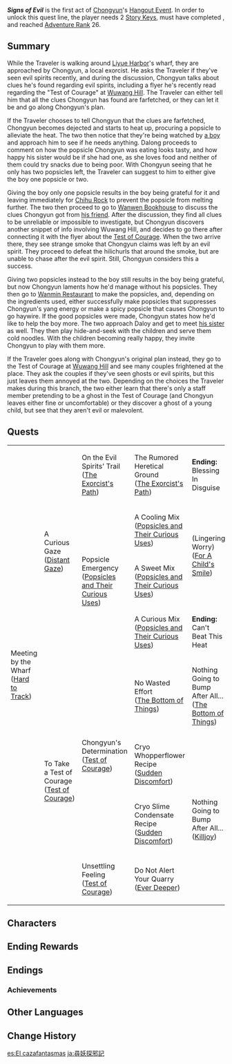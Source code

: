 {{Act Infobox
|image          = Story Card Hangout Chongyun.png
|type           = Story
|group          = Hangout Event
|actNum         = I
|character      = Chongyun
|ARReq          = 26
|archonQuestReq = [[Prologue]] Act III: [[Song of the Dragon and Freedom]]
|keyReq         = 2
}}
'''''Signs of Evil''''' is the first act of [[Chongyun]]'s [[Hangout Event]]. In order to unlock this quest line, the player needs 2 [[Story Key]]s, must have completed {{Quest|Song of the Dragon and Freedom|showType=0}}, and reached [[Adventure Rank]] 26.

==Summary==
While the Traveler is walking around [[Liyue Harbor]]'s wharf, they are approached by Chongyun, a local exorcist. He asks the Traveler if they've seen evil spirits recently, and during the discussion, Chongyun talks about clues he's found regarding evil spirits, including a flyer he's recently read regarding the "Test of Courage" at [[Wuwang Hill]]. The Traveler can either tell him that all the clues Chongyun has found are farfetched, or they can let it be and go along Chongyun's plan.

If the Traveler chooses to tell Chongyun that the clues are farfetched, Chongyun becomes dejected and starts to heat up, procuring a popsicle to alleviate the heat. The two then notice that they're being watched by [[Dalong|a boy]] and approach him to see if he needs anything. Dalong proceeds to comment on how the popsicle Chongyun was eating looks tasty, and how happy his sister would be if she had one, as she loves food and neither of them could try snacks due to being poor. With Chongyun seeing that he only has two popsicles left, the Traveler can suggest to him to either give the boy one popsicle or two.

Giving the boy only one popsicle results in the boy being grateful for it and leaving immediately for [[Chihu Rock]] to prevent the popsicle from melting further. The two then proceed to go to [[Wanwen Bookhouse]] to discuss the clues Chongyun got from [[Xingqiu|his friend]]. After the discussion, they find all clues to be unreliable or impossible to investigate, but Chongyun discovers another snippet of info involving Wuwang Hill, and decides to go there after connecting it with the flyer about the [[Test of Courage]]. When the two arrive there, they see strange smoke that Chongyun claims was left by an evil spirit. They proceed to defeat the hilichurls that around the smoke, but are unable to chase after the evil spirit. Still, Chongyun considers this a success.

Giving two popsicles instead to the boy still results in the boy being grateful, but now Chongyun laments how he'd manage without his popsicles. They then go to [[Wanmin Restaurant]] to make the popsicles, and, depending on the ingredients used, either successfully make popsicles that suppresses Chongyun's yang energy or make a spicy popsicle that causes Chongyun to go haywire. If the good popsicles were made, Chongyun states how he'd like to help the boy more. The two approach Daloy and get to meet [[Little Le|his sister]] as well. They then play hide-and-seek with the children and serve them cold noodles. With the children becoming really happy, they invite Chongyun to play with them more.

If the Traveler goes along with Chongyun's original plan instead, they go to the Test of Courage at [[Wuwang Hill]] and see many couples frightened at the place. They ask the couples if they've seen ghosts or evil spirits, but this just leaves them annoyed at the two. Depending on the choices the Traveler makes during this branch, the two either learn that there's only a staff member pretending to be a ghost in the Test of Courage (and Chongyun leaves either fine or uncomfortable) or they discover a ghost of a young child, but see that they aren't evil or malevolent.

==Quests==
{|class="wikitable"
|rowspan="8"|Meeting by the Wharf<br>([[Hard to Track]])
|rowspan="4"|A Curious Gaze<br>([[Distant Gaze]])
|On the Evil Spirits' Trail<br>([[The Exorcist's Path#On the Evil Spirits.27 Trail|The Exorcist's Path]])
|The Rumored Heretical Ground<br>([[The Exorcist's Path#The Rumored Heretical Ground|The Exorcist's Path]])
|'''Ending:''' Blessing In Disguise
|-
|rowspan="3"|Popsicle Emergency<br>([[Popsicles and Their Curious Uses]])
|A Cooling Mix<br>([[Popsicles and Their Curious Uses#A Cooling Mix|Popsicles and Their Curious Uses]])
|rowspan="2"|(Lingering Worry)<br>([[For A Child's Smile]])
|rowspan="2"|'''Ending:''' Idle Amusements
|-
|A Sweet Mix<br>([[Popsicles and Their Curious Uses#A Sweet Mix|Popsicles and Their Curious Uses]])
|-
|A Curious Mix<br>([[Popsicles and Their Curious Uses#A Curious Mix|Popsicles and Their Curious Uses]])
|'''Ending:''' Can't Beat This Heat
|-
|rowspan="4"|To Take a Test of Courage<br>([[Test of Courage]])
|rowspan="3"|Chongyun's Determination<br>([[Test of Courage]])
|No Wasted Effort<br>([[The Bottom of Things]])
|Nothing Going to Bump After All...<br>([[The Bottom of Things]])
|'''Ending:''' Nothing Gained
|-
|Cryo Whopperflower Recipe<br>([[Sudden Discomfort]])
|rowspan="3"|Nothing Going to Bump After All...<br>([[Killjoy]])
|As Yet Unresigned<br>([[Independent Actions]])
|'''Ending:''' Goodbyes
|-
|Cryo Slime Condensate Recipe<br>([[Sudden Discomfort]])
|rowspan="2"|'''Ending:''' Small Regrets
|-
|Unsettling Feeling<br>([[Test of Courage]])
|Do Not Alert Your Quarry<br>([[Ever Deeper]])
|}

==Characters==
{{Character Appearances|type=Hangout Event}}

==Ending Rewards==
{{Hangout Event Rewards
|1 hangout memory = {{Card|Adventure EXP|100}}<!--
------------------->{{Card|Hero's Wit|5}}<!--
------------------->{{Card|Cold Noodles with Mountain Delicacies|5}}
|2 hangout memory = {{Card|Adventure EXP|100}}<!--
------------------->{{Card|Primogem|20}}<!--
------------------->{{Card|Guide to Diligence|3}}
|3 hangout memory = {{Card|Adventure EXP|100}}<!--
------------------->{{Card|Hero's Wit|5}}<!--
------------------->{{Card|Shivada Jade Fragment|3}}
|4 hangout memory = {{Card|Adventure EXP|100}}<!--
------------------->{{Card|Primogem|20}}<!--
------------------->{{Card|Cold Noodles with Mountain Delicacies|5}}
|5 hangout memory = {{Card|Adventure EXP|100}}<!--
------------------->{{Card|Hero's Wit|5}}<!--
------------------->{{Card|Shivada Jade Fragment|3}}
|6 hangout memory = {{Card|Adventure EXP|100}}<!--
------------------->{{Card|Primogem|20}}<!--
------------------->{{Card|Guide to Diligence|3}}
}}

==Endings==
{{Hangout Event Endings
|character    = Chongyun
|act          = 1
|ending1      = Blessing In Disguise
|ending_alt1  = Blessing in Disguise
|ending1_text = "Comparatively speaking, the things you see and the events you encounter along the way are equally important rewards."
|ending2      = Idle Amusements
|ending2_text = Had it not been for your invitation, Chongyun would've never imagined that children like him so much.
|ending3      = Can't Beat This Heat
|ending3_text = His bravery and trustworthiness are truly remarkable, but despite that...
|ending4      = Nothing Gained
|ending4_text = There will always be those days when nothing goes to plan.
|ending5      = Goodbyes
|ending5_text = Thaumaturges have their own difficulties. Considering the circumstances, you might want to take the trouble on his behalf.
|ending6      = Small Regrets
|ending6_text = Just a small opportunity away from a satisfactory outcome.
}}

===Achievements===
{{Achievement Topic Table|quest=Signs of Evil|requirements=1}}

==Other Languages==
{{Other Languages
|en      = Signs of Evil
|zhs     = 寻妖觅邪记
|zhs_rm  = Xún Yāo Mì Xié Jì
|zht     = 尋妖覓邪記
|zht_rm  = Xún Yāo Mì Xié Jì
|zh_tl   = Seeking Monsters and Evil
|ja      = 尋妖探邪記
|ja_rm   = Jin'youtanjaki{{Assumed}}
|ja_tl   = An Account of Looking for Evil{{Sino}}
|ko      = 요마 추적록
|ko_rm   = Yoma Chujeokrok
|ko_tl   = A Record of Looking for Demons
|es      = El cazafantasmas
|es_tl   = The Ghosthunter
|fr      = Chasseur de fantômes
|fr_tl   = Ghost Hunter
|ru      = Заметки о поиске злых духов
|ru_tl   = Notes About Searching for Evil Spirits
|th      = ตามล่าท้าปีศาจ
|th_rm   = 
|th_tl   = Hunting and Challenging Monsters
|vi      = Nhật Ký Tìm Kiếm Yêu Tà
|vi_tl   = 
|de      = Aufspüren böser Geister
|de_tl   = Track Down Evil Spirits
|id      = Mencari dan Membasmi Iblis
|id_tl   = Search and Purge Devil
|pt      = Eu Vejo um Espírito Maligno
|pt_tl   = 
|tr      = Kötülük Belirtileri
|tr_tl   = 
|it      = Segni del male
|it_tl   = 
}}

==Change History==
{{Change History|1.4}}

[[es:El cazafantasmas]]
[[ja:尋妖探邪記]]